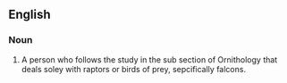 ==English==

===Noun===
{{en-noun}}

# A person who follows the study in the sub section of Ornithology that deals soley with raptors or birds of prey, sepcifically falcons.
